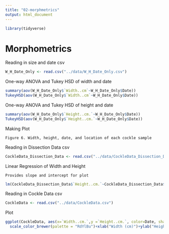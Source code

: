 ```yaml
---
title: "02-morphmetrics"
output: html_document
---
```


```r
library(tidyverse)
```


# Morphometrics 

Reading in size and date csv
```r
W_H_Date_Only <- read.csv("../data/W_H_Date_Only.csv")
```


One-way ANOVA and Tukey HSD of width and date
```r
summary(aov(W_H_Date_Only$`Width..cm`~W_H_Date_Only$Date)) 
TukeyHSD(aov(W_H_Date_Only$`Width..cm`~W_H_Date_Only$Date)) 
```


One-way ANOVA and Tukey HSD of height and date
```r
summary(aov(W_H_Date_Only$`Height..cm.`~W_H_Date_Only$Date))
TukeyHSD(aov(W_H_Date_Only$`Height..cm.`~W_H_Date_Only$Date))
```


Making Plot   

    Figure 6. Width, height, date, and location of each cockle sample
    
    
Reading in Dissection Data csv
```r
CockleData_Dissection_Data <- read.csv("../data/CockleData_Dissection_Data.csv")
```

Linear Regression of Width and Height 

    Provides slope and intercept for plot 
```r
lm(CockleData_Dissection_Data$`Height..cm.`~CockleData_Dissection_Data$`Width..cm.`)
```

Reading in Cockle Data csv
```r
CockleData <- read.csv("../data/CockleData.csv")
```

Plot
```r
ggplot(CockleData, aes(x=`Width..cm.`,y =`Height..cm.`, color=Date, shape=Location),) + geom_point(size=3) + geom_abline(intercept=0.124, slope=0.8939, col = "black", size=0.5)+theme_bw()+
  scale_color_brewer(palette = "RdYlBu")+xlab("Width (cm)")+ylab("Height (cm)")   
```